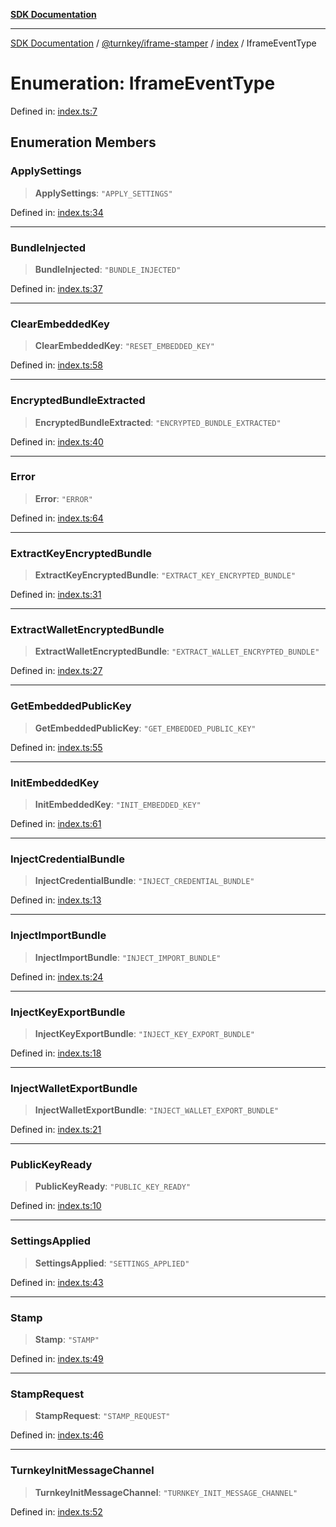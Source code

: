 [**SDK Documentation**](../../../../README.mdx)

***

[SDK Documentation](../../../../packages.mdx) / [@turnkey/iframe-stamper](../../README.mdx) / [index](../README.mdx) / IframeEventType

# Enumeration: IframeEventType

Defined in: [index.ts:7](https://github.com/tkhq/sdk/blob/3a88af7d1d927c6022706911d6af0f92f1440e00/packages/iframe-stamper/src/index.ts#L7)

## Enumeration Members

### ApplySettings

> **ApplySettings**: `"APPLY_SETTINGS"`

Defined in: [index.ts:34](https://github.com/tkhq/sdk/blob/3a88af7d1d927c6022706911d6af0f92f1440e00/packages/iframe-stamper/src/index.ts#L34)

***

### BundleInjected

> **BundleInjected**: `"BUNDLE_INJECTED"`

Defined in: [index.ts:37](https://github.com/tkhq/sdk/blob/3a88af7d1d927c6022706911d6af0f92f1440e00/packages/iframe-stamper/src/index.ts#L37)

***

### ClearEmbeddedKey

> **ClearEmbeddedKey**: `"RESET_EMBEDDED_KEY"`

Defined in: [index.ts:58](https://github.com/tkhq/sdk/blob/3a88af7d1d927c6022706911d6af0f92f1440e00/packages/iframe-stamper/src/index.ts#L58)

***

### EncryptedBundleExtracted

> **EncryptedBundleExtracted**: `"ENCRYPTED_BUNDLE_EXTRACTED"`

Defined in: [index.ts:40](https://github.com/tkhq/sdk/blob/3a88af7d1d927c6022706911d6af0f92f1440e00/packages/iframe-stamper/src/index.ts#L40)

***

### Error

> **Error**: `"ERROR"`

Defined in: [index.ts:64](https://github.com/tkhq/sdk/blob/3a88af7d1d927c6022706911d6af0f92f1440e00/packages/iframe-stamper/src/index.ts#L64)

***

### ExtractKeyEncryptedBundle

> **ExtractKeyEncryptedBundle**: `"EXTRACT_KEY_ENCRYPTED_BUNDLE"`

Defined in: [index.ts:31](https://github.com/tkhq/sdk/blob/3a88af7d1d927c6022706911d6af0f92f1440e00/packages/iframe-stamper/src/index.ts#L31)

***

### ExtractWalletEncryptedBundle

> **ExtractWalletEncryptedBundle**: `"EXTRACT_WALLET_ENCRYPTED_BUNDLE"`

Defined in: [index.ts:27](https://github.com/tkhq/sdk/blob/3a88af7d1d927c6022706911d6af0f92f1440e00/packages/iframe-stamper/src/index.ts#L27)

***

### GetEmbeddedPublicKey

> **GetEmbeddedPublicKey**: `"GET_EMBEDDED_PUBLIC_KEY"`

Defined in: [index.ts:55](https://github.com/tkhq/sdk/blob/3a88af7d1d927c6022706911d6af0f92f1440e00/packages/iframe-stamper/src/index.ts#L55)

***

### InitEmbeddedKey

> **InitEmbeddedKey**: `"INIT_EMBEDDED_KEY"`

Defined in: [index.ts:61](https://github.com/tkhq/sdk/blob/3a88af7d1d927c6022706911d6af0f92f1440e00/packages/iframe-stamper/src/index.ts#L61)

***

### InjectCredentialBundle

> **InjectCredentialBundle**: `"INJECT_CREDENTIAL_BUNDLE"`

Defined in: [index.ts:13](https://github.com/tkhq/sdk/blob/3a88af7d1d927c6022706911d6af0f92f1440e00/packages/iframe-stamper/src/index.ts#L13)

***

### InjectImportBundle

> **InjectImportBundle**: `"INJECT_IMPORT_BUNDLE"`

Defined in: [index.ts:24](https://github.com/tkhq/sdk/blob/3a88af7d1d927c6022706911d6af0f92f1440e00/packages/iframe-stamper/src/index.ts#L24)

***

### InjectKeyExportBundle

> **InjectKeyExportBundle**: `"INJECT_KEY_EXPORT_BUNDLE"`

Defined in: [index.ts:18](https://github.com/tkhq/sdk/blob/3a88af7d1d927c6022706911d6af0f92f1440e00/packages/iframe-stamper/src/index.ts#L18)

***

### InjectWalletExportBundle

> **InjectWalletExportBundle**: `"INJECT_WALLET_EXPORT_BUNDLE"`

Defined in: [index.ts:21](https://github.com/tkhq/sdk/blob/3a88af7d1d927c6022706911d6af0f92f1440e00/packages/iframe-stamper/src/index.ts#L21)

***

### PublicKeyReady

> **PublicKeyReady**: `"PUBLIC_KEY_READY"`

Defined in: [index.ts:10](https://github.com/tkhq/sdk/blob/3a88af7d1d927c6022706911d6af0f92f1440e00/packages/iframe-stamper/src/index.ts#L10)

***

### SettingsApplied

> **SettingsApplied**: `"SETTINGS_APPLIED"`

Defined in: [index.ts:43](https://github.com/tkhq/sdk/blob/3a88af7d1d927c6022706911d6af0f92f1440e00/packages/iframe-stamper/src/index.ts#L43)

***

### Stamp

> **Stamp**: `"STAMP"`

Defined in: [index.ts:49](https://github.com/tkhq/sdk/blob/3a88af7d1d927c6022706911d6af0f92f1440e00/packages/iframe-stamper/src/index.ts#L49)

***

### StampRequest

> **StampRequest**: `"STAMP_REQUEST"`

Defined in: [index.ts:46](https://github.com/tkhq/sdk/blob/3a88af7d1d927c6022706911d6af0f92f1440e00/packages/iframe-stamper/src/index.ts#L46)

***

### TurnkeyInitMessageChannel

> **TurnkeyInitMessageChannel**: `"TURNKEY_INIT_MESSAGE_CHANNEL"`

Defined in: [index.ts:52](https://github.com/tkhq/sdk/blob/3a88af7d1d927c6022706911d6af0f92f1440e00/packages/iframe-stamper/src/index.ts#L52)
